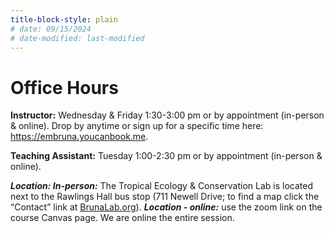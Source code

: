 ```yaml
---
title-block-style: plain
# date: 09/15/2024
# date-modified: last-modified
---
```


# Office Hours
<!-- # Office Hours {.unnumbered} -->

**Instructor:** Wednesday & Friday 1:30-3:00 pm or by appointment (in-person & online). Drop by anytime or sign up for a specific time here: <https://embruna.youcanbook.me>.

**Teaching Assistant:** Tuesday 1:00-2:30 pm or by appointment (in-person & online).

***Location: In-person:*** The Tropical Ecology & Conservation Lab is located next to the Rawlings Hall bus stop (711 Newell Drive; to find a map click the "Contact" link at [BrunaLab.org](http://brunalab.org)). ***Location - online:*** use the zoom link on the course Canvas page. We are online the entire session.
